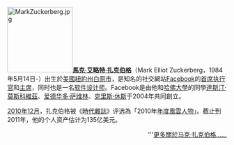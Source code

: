{{noteTA
|G1=CR
|1=zh-hans:扎克伯格;zh-hant:祖克柏;zh-hk:朱克伯格;zh-sg:扎克伯格;zh-tw:祖克柏;zh-mo:朱克伯格;
|2=zh-hans:马克·艾略特·扎克伯格;zh-hant:馬克·艾略特·祖克柏;zh-hk:馬克·艾略特·朱克伯格;zh-sg:馬克·艾略特·扎克伯格;zh-tw:馬克·艾略特·祖克柏;zh-mo:馬克·艾略特·朱克伯格;
}}
[[File:MarkZuckerberg.jpg|150px]]'''[[马克·扎克伯格|馬克·艾略特·扎克伯格]]'''（Mark Elliot Zuckerberg，1984年5月14日-）出生於[[美國|美國]][[紐約州|紐約州]][[白原市|白原市]]，是知名的社交網站[[Facebook|Facebook]]的[[首席执行官|首席执行官]]和[[首席运营官|主席]]，同时也是一名[[软件设计师|软件设计师]]。Facebook是由他和[[哈佛大學|哈佛大學]]的同學[[達斯汀·莫斯科維茲|達斯汀·莫斯科維茲]]、[[爱德华多·萨维林|爱德华多·萨维林]]、[[克里斯·休斯|克里斯·休斯]]于2004年共同創立。

[[2010年12月|2010年12月]]，扎克伯格被《[[時代雜誌|時代雜誌]]》评选為「2010年[[時代年度風雲人物|年度風雲人物]]」。截止到2011年，他的个人资产估计为135亿美元。
<div style="text-align: right;">'''[[马克·扎克伯格|更多關於马克·扎克伯格……]]</div>